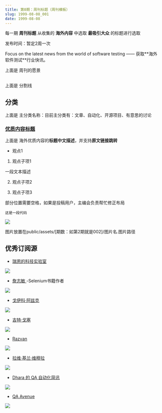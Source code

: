 ```yaml
---
title: 第0期：周刊标题（周刊模板）
slug: 1999-08-08_001
date: 1999-08-08
---
```



每一期 **周刊标题** 从收集的 **海外内容** 中选取 **最吸引大众** 的标题进行选取

发布时间：暂定2周一次

<Aside>
Focus on the latest news from the world of software testing —— 获取**海外软件测试**行业快讯。
</Aside>

上面是 周刊的愿景

## 

上面是 分割线

## 分类

上面是 主分类名称：目前主分类有：文章、自动化、开源项目、有意思的讨论

### [优质内容标题](https://weekly.funfox.icu)

上面是 海外优质内容的**标题中文描述**，并支持**原文链接跳转**

- 观点1

1. 观点子项1

一段文本描述

2. 观点子项2

3. 观点子项3

<Aside>
部分位置需要空格，如果是投稿用户，主编会负责帮忙修正布局
</Aside>

```
这是一段代码

```


![](/assets/000/image.png)

图片放置在public/assets/[期数：如第2期就是002]/图片名.图片路径

## 

## 优秀订阅源

- [瑞恩的科技实验室](https://ryancraventech.substack.com/)

![](/assets/000/ruien.png)


- [詹志敏 ](https://substack.com/@zhiminzhan)-Selenium书籍作者

![](/assets/000/zhimin.png)


- [戈伊科·阿兹克](https://gojko.net/about/)

![](/assets/000/gojko.png)


- [吉特·戈塞 ](https://substack.com/@jitgo/posts)

![](/assets/000/jtgs.png)


- [Razvan](https://razvanvancea.ro/)

![](/assets/000/razvan.png)

- [拉维·基兰·维穆拉](https://medium.com/@vrknetha)

![](/assets/000/lwjl.png)

- [Dhara 的 QA 自动化简讯](https://dharadedaniya.substack.com/)

![](/assets/000/dhara.png)


- [QA Avenue](https://qaavenue.substack.com/)

![](/assets/000/qaavenue.png)


